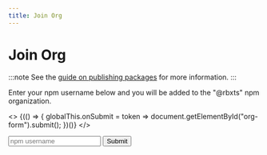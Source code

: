 ```yaml
---
title: Join Org
---
```


# Join Org

:::note
See the [guide on publishing packages](/docs/guides/typescript-packages) for more information.
:::

Enter your npm username below and you will be added to the "@rbxts" npm organization.

<script src="https://www.google.com/recaptcha/api.js"></script>

<>
	{(() => {
		globalThis.onSubmit = token => document.getElementById("org-form").submit();
	})()}
</>

<form
	id="org-form"
	action="https://roblox-ts-org-invite-production.up.railway.app/invite-to-org"
	method="post"
	style={{
		display: "flex",
	}}
>
	<input
		type="text"
		name="username"
		placeholder="npm username"
		style={{
			borderRadius: "0.4rem",
			borderWidth: 0,
			height: "2rem",
			padding: "1rem",
			marginRight: "0.4rem",
			verticalAlign: "middle",
			fontFamily: "var(--ifm-font-family-base)",
			width: "calc(100% - 5.4rem)",
			maxWidth: "15rem",
			background: "#ebedf0",
		}}
		required
	/>
	<button
		className="g-recaptcha"
		data-sitekey="6LeJpLIUAAAAANNNvHEWfIBZR08Tamp06xD4yIBy"
		data-callback="onSubmit"
		style={{
			borderRadius: "0.4rem",
			border: "1px solid white",
			boxSizing: "border-box",
			height: "2rem",
			padding: "1rem",
			verticalAlign: "middle",
			lineHeight: 0,
			fontFamily: "var(--ifm-font-family-base)",
			background: "transparent",
			color: "white",
			width: "5rem",
		}}
	>
		Submit
	</button>
</form>

